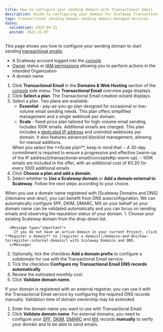 ```yaml
---
title: How to configure your sending domain with Transactional Email
description: Guide to configuring your domain for Scaleway Transactional Email.
tags: transactional sending-domain sending domain managed-services
dates:
  validation: 2025-04-15
  posted: 2022-11-07
---
```



This page shows you how to configure your sending domain to start sending [transactional emails](/transactional-email/concepts/#transactional-email).

<Requirements />

- A Scaleway account logged into the [console](https://console.scaleway.com)
- [Owner](/iam/concepts/#owner) status or [IAM permissions](/iam/concepts/#permission) allowing you to perform actions in the intended Organization
- A domain name


1. Click **Transactional Email** in the **Domains & Web Hosting** section of the [console](https://console.scaleway.com/) side menu. The **Transactional Email** overview page displays.
2. Click **Select a plan**. The Transactional Email creation wizard displays.
3. Select a plan. Two plans are available:
    - **Essential** - pay-as-you-go plan designed for occasional or low-volume email sending needs. This plan offers simplified management and a single webhook per domain.
    - **Scale** - fixed-price plan tailored for high-volume email sending. Includes 100K emails. Additional emails are charged. This plan includes a [dedicated IP address](/transactional-email/reference-content/tem-dedicated-ip) and unlimited webhooks per domain. It also features advanced blocklist management, allowing for manual additions.
    <Message type="important">
      When you select the **Scale plan**, keep in mind that:
        - A 30-day commitment is required to ensure a progressive and effective [warm-up of the IP address](/transactional-email/concepts#ip-warm-up).
        - 100K emails are included in the offer, with an additional cost of €0.20 for every 1000 additional emails
    </Message>
4. Click **Choose a plan and add a domain**.
5. Select whether to **Use a Scaleway domain** or **Add a domain external to Scaleway**. Follow the next steps according to your choice.
<Tabs id="domain-type">
  <TabsTab label="Scaleway domain">
  <Message type="tip">
    When you use a domain name registered with [Scaleway Domains and DNS](/domains-and-dns/), you can benefit from DNS autoconfiguration. We can automatically configure SPF, DKIM, DMARC, MX on your behalf so your domain name can be validated automatically and you can focus on sending emails and observing the reputation status of your domain.
  </Message>
  1. Choose your existing Scaleway domain from the drop-down list.

      <Message type="important">
        If you do not have an active domain in your current Project, click **Register a domain** to [register a domain](/domains-and-dns/how-to/register-internal-domain/) with Scaleway Domains and DNS.
      </Message>

  2. Optionally, tick the checkbox **Add a domain prefix** to configure a subdomain for use with the Transactional Email service.
  3. Tick the checkbox **Configure my Transactional Email DNS records automatically**.
  4. Review the estimated monthly cost.
  5. Click **Validate domain name**.
  </TabsTab>
  <TabsTab label="External domain">
  <Message type="important">
    If your domain is registered with an external registrar, you can use it with the Transactional Email service by configuring the required DNS records manually. Validation time of domain ownership may be extended.
  </Message>

  1. Enter the domain name you want to use with Transactional Email.
  2. Click **Validate domain name**.
      <Message type="important">
      For external domains, you need to configure your [SPF](/transactional-email/concepts/#spf-record), [DKIM](/transactional-email/concepts/#dkim-record), [DMARC](/transactional-email/how-to/add-dmarc-record) and [MX](/transactional-email/concepts/#mx-record) records **manually** to verify your domain and to be able to send emails.
      </Message>

  </TabsTab>
</Tabs>


